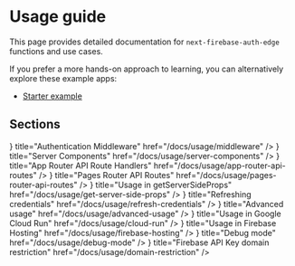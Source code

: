 
# Usage guide

This page provides detailed documentation for `next-firebase-auth-edge` functions and use cases.

If you prefer a more hands-on approach to learning, you can alternatively explore these example apps:

- [Starter example](/examples#starter)

## Sections

<Cards num={2}>
  <Card
    icon={<ChevronRightIcon />}
    title="Authentication Middleware"
    href="/docs/usage/middleware"
  />
  <Card
    icon={<ChevronRightIcon />}
    title="Server Components"
    href="/docs/usage/server-components"
  />
  <Card
    icon={<ChevronRightIcon />}
    title="App Router API Route Handlers"
    href="/docs/usage/app-router-api-routes"
  />
  <Card
    icon={<ChevronRightIcon />}
    title="Pages Router API Routes"
    href="/docs/usage/pages-router-api-routes"
  />
  <Card
    icon={<ChevronRightIcon />}
    title="Usage in getServerSideProps"
    href="/docs/usage/get-server-side-props"
  />
  <Card
    icon={<ChevronRightIcon />}
    title="Refreshing credentials"
    href="/docs/usage/refresh-credentials"
  />
  <Card
    icon={<ChevronRightIcon />}
    title="Advanced usage"
    href="/docs/usage/advanced-usage"
  />
  <Card
    icon={<ChevronRightIcon />}
    title="Usage in Google Cloud Run"
    href="/docs/usage/cloud-run"
  />
  <Card
    icon={<ChevronRightIcon />}
    title="Usage in Firebase Hosting"
    href="/docs/usage/firebase-hosting"
  />
  <Card
    icon={<ChevronRightIcon />}
    title="Debug mode"
    href="/docs/usage/debug-mode"
  />
  <Card
    icon={<ChevronRightIcon />}
    title="Firebase API Key domain restriction"
    href="/docs/usage/domain-restriction"
  />
</Cards>
